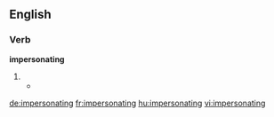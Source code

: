 ==English==

===Verb===
{{pedialite|Impersonator|impersonator}}

'''impersonating'''

# {{present participle of|impersonate|lang=en}}
#*{{quote-book|year=1907|author=[[w:Robert W. Chambers|Robert Chambers]]
|title=The Younger Set
|chapter=1/2|url=http://openlibrary.org/works/OL8127246W
|passage=[…] presently Selwyn lay prone upon the nursery floor, '''impersonating''' a ladrone while pleasant shivers chased themselves over Drina, whom he was stalking.}}

[[de:impersonating]]
[[fr:impersonating]]
[[hu:impersonating]]
[[vi:impersonating]]